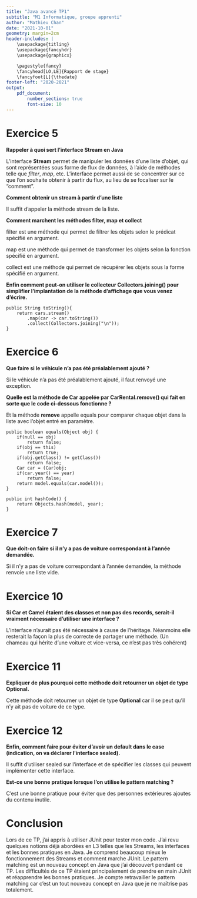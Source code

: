 ```yaml
---
title: "Java avancé TP1"
subtitle: "M1 Informatique, groupe apprenti"
author: "Mathieu Chan"
date: "2021-10-01"
geometry: margin=2cm
header-includes: |
	\usepackage{titling}
	\usepackage{fancyhdr}
	\usepackage{graphicx}

	\pagestyle{fancy}
	\fancyhead[LO,LE]{Rapport de stage}
	\fancyfoot[L]{\thedate}
footer-left: "2020-2021"
output:
    pdf_document:
        number_sections: true
		font-size: 10
---
```


\newpage

# Exercice 5

__Rappeler à quoi sert l'interface Stream en Java__ 

L'interface __Stream__ permet de manipuler les données d'une liste d'objet, qui
sont représentées sous forme de flux de données, à l'aide de méthodes telle que
_filter_, _map_, etc.
L'interface permet aussi de se concentrer sur ce que l'on souhaite obtenir à
partir du flux, au lieu de se focaliser sur le "comment".

__Comment obtenir un stream à partir d'une liste__

Il suffit d'appeler la méthode stream de la liste.

__Comment marchent les méthodes filter, map et collect__

filter est une méthode qui permet de filtrer les objets selon le prédicat
spécifié en argument.

map est une méthode qui permet de transformer les objets selon la fonction
spécifié en argument.

collect est une méthode qui permet de récupérer les objets sous la forme
spécifié en argument.

__Enfin comment peut-on utiliser le collecteur Collectors.joining() pour
simplifier l'implantation de la méthode d'affichage que vous venez d'écrire.__

```
public String toString(){
	return cars.stream()
		.map(car -> car.toString())
		.collect(Collectors.joining("\n"));
}
```

# Exercice 6

__Que faire si le véhicule n'a pas été préalablement ajouté ?__

Si le véhicule n'a pas été préalablement ajouté, il faut renvoyé une exception.

__Quelle est la méthode de Car appelée par CarRental.remove() qui fait en sorte 
que le code ci-dessous fonctionne ?__

Et la méthode __remove__ appelle equals pour comparer chaque objet dans la
liste avec l'objet entré en paramètre.

```
public boolean equals(Object obj) {
	if(null == obj)
		return false;
	if(obj == this)
		return true;
	if(obj.getClass() != getClass())
		return false;
	Car car = (Car)obj;
	if(car.year() == year)
		return false;
	return model.equals(car.model());
}

public int hashCode() {
	return Objects.hash(model, year);
}
```

# Exercice 7

__Que doit-on faire si il n'y a pas de voiture correspondant à l'année demandée.__

Si il n'y a pas de voiture correspondant à l'année demandée, la méthode
renvoie une liste vide.

# Exercice 10

__Si Car et Camel étaient des classes et non pas des records, serait-il vraiment 
nécessaire d'utiliser une interface ?__

L'interface n'aurait pas été nécessaire à cause de l'héritage.
Néanmoins elle resterait la façon la plus de correcte de partager une méthode.
(Un chameau qui hérite d'une voiture et vice-versa, ce n'est pas très cohérent)

# Exercice 11

__Expliquer de plus pourquoi cette méthode doit retourner un objet de type 
Optional.__

Cette méthode doit retourner un objet de type __Optional__ car il se peut qu'il
n'y ait pas de voiture de ce type.

# Exercice 12

__Enfin, comment faire pour éviter d'avoir un default dans le case (indication, 
on va déclarer l'interface sealed).__

Il suffit d'utiliser sealed sur l'interface et de spécifier les classes qui
peuvent implémenter cette interface.

__Est-ce une bonne pratique lorsque l'on utilise le pattern matching ?__

C'est une bonne pratique pour éviter que des personnes extérieures ajoutes du
contenu inutile.

# Conclusion

Lors de ce TP, j'ai appris à utiliser JUnit pour tester mon code.
J'ai revu quelques notions déjà abordées en L3 telles que les Streams, les
interfaces et les bonnes pratiques en Java.
Je comprend beaucoup mieux le fonctionnement des Streams et comment marche JUnit.
Le pattern matching est un nouveau concept en Java que j'ai découvert pendant ce
TP.
Les difficultés de ce TP étaient principalement de prendre en main JUnit et
réapprendre les bonnes pratiques.
Je compte retravailler le pattern matching car c'est un tout nouveau concept en
Java que je ne maîtrise pas totalement.
